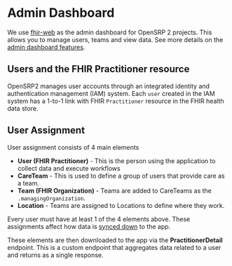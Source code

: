 # Admin Dashboard

We use [fhir-web](https://github.com/onaio/fhir-web) as the admin dashboard for OpenSRP 2 projects. This allows you to manage users, teams and view data. See more details on the [admin dashboard features](/features/admin-dashboard-features).

## Users and the FHIR Practitioner resource

OpenSRP2 manages user accounts through an integrated identity and authentication management (IAM) system. Each `user` created in the IAM system has a 1-to-1 link with FHIR `Practitioner` resource in the FHIR health data store.

## User Assignment

User assignment consists of 4 main elements
- **User (FHIR Practitioner)** - This is the person using the application to collect data and execute workflows
- **CareTeam** - This is used to define a group of users that provide care as a team.
- **Team (FHIR Organization)** - Teams are added to CareTeams as the `.managingOrganization`.
- **Location** - Teams are assigned to Locations to define where they work.

Every user must have at least 1 of the 4 elements above. These assignments affect how data is [synced down](/engineering/backend/info-gateway/data-sync) to the app.

These elements are then downloaded to the app via the **PractitionerDetail** endpoint. This is a custom endpoint that aggregates data related to a user and returns as a single response.